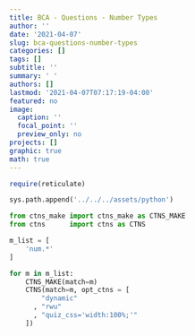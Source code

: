 ```yaml
---
title: BCA - Questions - Number Types
author: ''
date: '2021-04-07'
slug: bca-questions-number-types
categories: []
tags: []
subtitle: ''
summary: ' '
authors: []
lastmod: '2021-04-07T07:17:19-04:00'
featured: no
image:
  caption: ''
  focal_point: ''
  preview_only: no
projects: []
graphic: true
math: true
---
```

```r
require(reticulate)
```

```python
sys.path.append('../../../assets/python')

from ctns_make import ctns_make as CTNS_MAKE
from ctns      import ctns as CTNS
```

```python
m_list = [
    'num.*'
]

for m in m_list:
    CTNS_MAKE(match=m)
    CTNS(match=m, opt_ctns = [ 
        "dynamic"
      , "rwu"
      , "quiz_css='width:100%;'"
    ])
```
